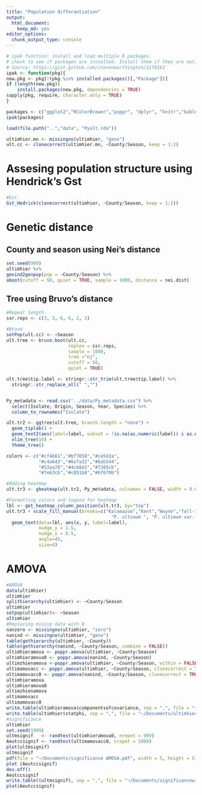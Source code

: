 ```yaml
---
title: "Population differantiation"
output:
  html_document:
    keep_md: yes
editor_options:
  chunk_output_type: console
---
```


```r
# ipak function: install and load multiple R packages.
# check to see if packages are installed. Install them if they are not, then load them into the R session.
# Source: https://gist.github.com/stevenworthington/3178163
ipak <- function(pkg){
new.pkg <- pkg[!(pkg %in% installed.packages()[,"Package"])]
if (length(new.pkg)) 
    install.packages(new.pkg, dependencies = TRUE)
sapply(pkg, require, character.only = TRUE)
}

packages <- c("ggplot2","RColorBrewer","poppr", "dplyr", "knitr","kableExtra", "mmod", "ggtree", "tibble")
ipak(packages)
```


```r
load(file.path("..","data", "Pyult.rda"))

ultimhier.mn <- missingno(ultimhier, "geno")
ult.cc <- clonecorrect(ultimhier.mn, ~County/Season, keep = 1:2)
```


# Assesing population structure using Hendrick's Gst

```r
#Gst
Gst_Hedrick(clonecorrect(ultimhier, ~County/Season, keep = 1:2))
```

# Genetic distance


## County and season using Nei's distance
```r
set.seed(999)
ultimhier %>%
genind2genpop(pop = ~County/Season) %>%
aboot(cutoff = 50, quiet = TRUE, sample = 1000, distance = nei.dist)

```

## Tree using Bruvo's distance

```r
#Repeat length
ssr.reps <- c(3, 3, 6, 6, 2, 3)

#Bruvo
setPop(ult.cc) <- ~Season
ult.tree <- bruvo.boot(ult.cc, 
                       replen = ssr.reps, 
                       sample = 1000,
                       tree ="nj", 
                       cutoff = 50, 
                       quiet = TRUE)

ult.tree$tip.label <- stringr::str_trim(ult.tree$tip.label) %>% 
  stringr::str_replace_all(" ","")


Py_metadata <- read.csv("../data/Py_metadata.csv") %>%
  select(Isolate, Origin, Season, Year, Species) %>%
  column_to_rownames("Isolate")

ult.tr2 <- ggtree(ult.tree, branch.length = "none") + 
  geom_tiplab() + 
  geom_text2(aes(label=label, subset = !is.na(as.numeric(label)) & as.numeric(label) > 50), hjust =-.3) + 
  xlim_tree(10) +
  theme_tree()
```


```r
colors <- c("#cf4661","#bf7658","#ce5d2a",
            "#c4a643","#6e7a32","#6ab544",
            "#53aa78","#4cb8d1","#7385cb",
            "#7e63cb","#c851b8","#bf679b")

#Adding heatmap
ult.tr3 <- gheatmap(ult.tr2, Py_metadata, colnames = FALSE, width = 0.6, offset = 1)

#Formatting colors and legend for heatmap
lbl <- get_heatmap_column_position(ult.tr3, by="top")
ult.tr3 + scale_fill_manual(breaks=c("Kalamazoo","Kent","Wayne","fall-11","fall-12","spring-13","2011","2012","2013",
                                       "P. ultimum ", "P. ultimum var. ultimum"), values = colors) +
  geom_text(data=lbl, aes(x, y, label=label), 
            nudge_y = 1.5, 
            nudge_x = 0.5, 
            angle=45,
            size=4)
```



# AMOVA

```r
#AMOVA
data(ultimhier)
ultimhier
splithierarchy(ultimhier) <- ~County/Season
ultimhier
setpop(ultimhier)<- ~Season 
ultimhier
#Replacing mising data with 0
nanzero <- missingno(ultimhier, "zero")
nanind <- missingno(ultimhier, "geno")
table(gethierarchy(ultimhier, ~County))
table(gethierarchy(nanind, ~County/Season, combine = FALSE))
ultimhieramova <- poppr.amova(ultimhier, ~County/Season)
ultimhieramova0 <- poppr.amova(nanind, ~County/Season)
ultimzhienamova <-poppr.amova(ultimhier, ~County/Season, within = FALSE)
ultimamovacc <- poppr.amova(ultimhier, ~County/Season, clonecorrect = TRUE)
ultimamovacc0 <- poppr.amova(nanind, ~County/Season, clonecorrect = TRUE)
ultimhieramova
ultimhieramova0
ultimzhienamova
ultimamovacc
ultimamovacc0
write.table(ultimhieramova$componentsofcovariance, sep = ",", file = "~/Documents/ultimhierAMOVA.csv")
write.table(ultimhier$statphi, sep = ",", file = "~/Documents/ultimhierphiAMOVA.csv")
#significance
ultimhier
set.seed(1999)
ultmsignif   <- randtest(ultimhieramova0, nrepet = 999)
Aeutccsignif <- randtest(ultimamovacc0, nrepet = 1000)
plot(ultmsignif)
ultmsignif
pdf(file = "~/Documents/significance AMOVA.pdf", width = 5, height = 5)
plot (Aeutccsignif)
dev.off()
Aeutccsignif
write.table((ultmsignif), sep = ",", file = "~/Documents/significancewithoutAMOVA.csv")
plot(Aeutccsignif)
```


